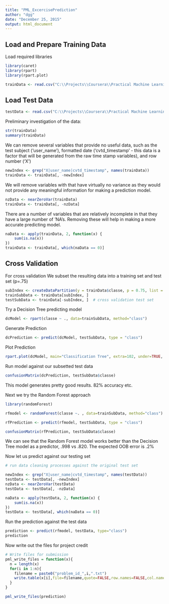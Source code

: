 ```yaml
---
title: "PML_ExcercisePrediction"
author: "dgg"
date: "December 25, 2015"
output: html_document
---
```


## Load and Prepare Training Data
Load required libraries
```r

library(caret)
library(rpart)
library(rpart.plot)
```


```r
trainData <- read.csv("C:\\Projects\\Coursera\\Practical Machine Learning\\Project\\pml-training.csv", na.strings = c("NA", ""))
```

## Load Test Data

```r
testData <- read.csv("C:\\Projects\\Coursera\\Practical Machine Learning\\Project\\pml-testing.csv", na.strings = c("NA", ""))

```
Preliminary investigation of the data:
```r
str(trainData)
summary(trainData)


```
We can remove several variables that provide no useful data, such as the test subject ('user_name'), formatted date ('cvtd_timestamp' - this data is a factor that will be generated from the raw time stamp variables), and row number ('X')

```r
newIndex <- grep("X|user_name|cvtd_timestamp", names(trainData))
trainData <- trainData[, -newIndex]

```


We will remove variables with that have virtually no variance as they would not provide any meaningful information for making a prediction model.
```r
nzData <- nearZeroVar(trainData)
trainData <- trainData[, -nzData]

```
There are a number of variables that are relatively incomplete in that they have a large number of 'NA's. Removing these will help in making a more accurate predicting model.

```r
naData <- apply(trainData, 2, function(x) {
    sum(is.na(x))
})
trainData <- trainData[, which(naData == 0)]

```
## Cross Validation
For cross validation We subset the resulting data into a training set and test set (p=.75)

```r
subIndex <- createDataPartition(y = trainData$classe, p = 0.75, list = FALSE)
trainSubData <- trainData[subIndex, ] 
testSubData <- trainData[-subIndex, ]  # cross validation test set
```

Try a Decision Tree predicting model
```r
dcModel <- rpart(classe ~ ., data=trainSubData, method="class")

```
Generate Prediction
```r
dcPrediction <- predict(dcModel, testSubData, type = "class")

```
Plot Prediction
```r
rpart.plot(dcModel, main="Classification Tree", extra=102, under=TRUE, faclen=0)

```

Run model against our subsetted test data
```r
confusionMatrix(dcPrediction, testSubData$classe)

```
This model generates pretty good results.
82% accuracy etc.

Next we try the Random Forest approach

```r
library(randomForest)

rfmodel <- randomForest(classe ~. , data=trainSubData, method="class")

rfPrediction <- predict(rfmodel, testSubData, type = "class")

confusionMatrix(rfPrediction, testSubData$classe)

```
We can see that the Random Forest model works better than the Decision Tree model as a predictor, .998 vs .820. The expected OOB error is .2%

Now let us predict against our testing set
```r
# run data cleaning processes against the original test set

newIndex <- grep("X|user_name|cvtd_timestamp", names(testData))
testData <- testData[, -newIndex]
nzData <- nearZeroVar(testData)
testData <- testData[, -nzData]

naData <- apply(testData, 2, function(x) {
    sum(is.na(x))
})
testData <- testData[, which(naData == 0)]

```

Run the prediction against the test data

```r
prediction <- predict(rfmodel, testData, type="class")
prediction
```

Now write out the files for project credit

```r
# Write files for submission
pml_write_files = function(x){
  n = length(x)
  for(i in 1:n){
    filename = paste0("problem_id_",i,".txt")
    write.table(x[i],file=filename,quote=FALSE,row.names=FALSE,col.names=FALSE)
  }
}

pml_write_files(prediction)

```

